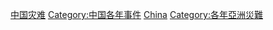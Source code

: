 [[Category:中国灾难|]]
[[Category:中国各年事件|Category:中国各年事件]]
[[Category:各国各年灾难|China]]
[[Category:各年亞洲災難|Category:各年亞洲災難]]
